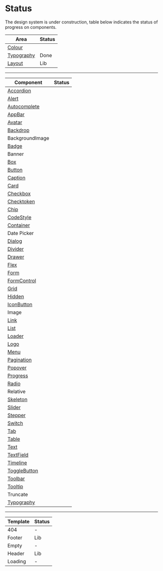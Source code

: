 
<Meta title="Design System/Status" />

# Status

The design system is under construction, table below indicates the status of progress on components.

| Area                                                                       | Status |
| -------------------------------------------------------------------------- | ------ |
| [Colour](/components/?path=/docs/design-system-colour--page)               |        |
| [Typography](/components/?path=/docs/design-system-typography--typography) | Done   |
| [Layout](https://github.com/commitd/layout)                                | Lib    |

---

| Component                                                                    | Status |
| ---------------------------------------------------------------------------- | ------ |
| [Accordion](/components/?path=/docs/components-accordion--default-story)     |        |
| [Alert](/components/?path=/docs/labs-alert--default-story)                   |        |
| [Autocomplete](/components/?path=/docs/labs-autocomplete--default-story)     |        |
| [AppBar](/components/?path=/docs/components-appbar--default-story)           |        |
| [Avatar](/components/?path=/docs/components-avatar--default-story)           |        |
| [Backdrop](/components/?path=/docs/components-backdrop--default-story)       |        |
| BackgroundImage                                                              |        |
| [Badge](/components/?path=/docs/components-badge--default-story)             |        |
| Banner                                                                       |        |
| [Box](/components/?path=/docs/components-box--default-story)                 |        |
| [Button](/components/?path=/docs/components-button--default-story)           |        |
| [Caption](/components/?path=/docs/design-system-typography--variations)      |        |
| [Card](/components/?path=/docs/components-card--default-story)               |        |
| [Checkbox](/components/?path=/docs/components-checkbox--default-story)       |        |
| [Checktoken](/components/?path=/docs/labs-checktoken--default-story)         |        |
| [Chip](/components/?path=/docs/components-chip--default-story)               |        |
| [CodeStyle](/components/?path=/docs/components-codestyle--default-story)     |        |
| [Container](/components/?path=/docs/components-container--default-story)     |        |
| Date Picker                                                                  |        |
| [Dialog](/components/?path=/docs/components-dialog--default-story)           |        |
| [Divider](/components/?path=/docs/components-divider--default-story)         |        |
| [Drawer](/components/?path=/docs/components-drawer--default-story)           |        |
| [Flex](/components/?path=/docs/components-flex--default-story)               |        |
| [Form](/components/?path=/docs/components-form--default-story)               |        |
| [FormControl](/components/?path=/docs/components-formcontrol--default-story) |        |
| [Grid](/components/?path=/docs/components-grid--default-story)               |        |
| [Hidden](/components/?path=/docs/components-hidden--default-story)           |        |
| [IconButton](/components/?path=/docs/components-iconButton--default-story)   |        |
| Image                                                                        |        |
| [Link](/components/?path=/docs/components-link--default-story)               |        |
| [List](/components/?path=/docs/components-list--default-story)               |        |
| [Loader](/components/?path=/docs/components-loader--default-story)           |        |
| [Logo](/components/?path=/docs/components-logo--default-story)               |        |
| [Menu](/components/?path=/docs/components-menu--default-story)               |        |
| [Pagination](/components/?path=/docs/labs-pagination--default-story)         |        |
| [Popover](/components/?path=/docs/components-popover--default-story)         |        |
| [Progress](/components/?path=/docs/components-progress--default-story)       |        |
| [Radio](/components/?path=/docs/components-radio--default-story)             |        |
| Relative                                                                     |        |
| [Skeleton](/components/?path=/docs/labs-skeleton--default-story)             |        |
| [Slider](/components/?path=/docs/components-slider--default-story)           |        |
| [Stepper](/components/?path=/docs/components-stepper--default-story)         |        |
| [Switch](/components/?path=/docs/components-switch--default-story)           |        |
| [Tab](/components/?path=/docs/components-tab--default-story)                 |        |
| [Table](/components/?path=/docs/components-table--default-story)             |        |
| [Text](/components/?path=/docs/design-system-typography--text)               |        |
| [TextField](/components/?path=/docs/components-textfield--default-story)     |        |
| [Timeline](/components/?path=/docs/labs-timeline--default-story)             |        |
| [ToggleButton](/components/?path=/docs/labs-togglebutton--default-story)     |        |
| [Toolbar](/components/?path=/docs/components-toolbar--default-story)         |        |
| [Tooltip](/components/?path=/docs/components-tooltip--default-story)         |        |
| Truncate                                                                     |        |
| [Typography](/components/?path=/docs/design-system-typography--typography)   |        |

---

| Template | Status |
| -------- | ------ |
| 404      | -      |
| Footer   | Lib    |
| Empty    | -      |
| Header   | Lib    |
| Loading  | -      |
